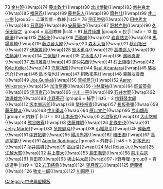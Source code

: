 {{Navbox
|name = 阪神虎球團球員名單
|state = <includeonly>collapsed</includeonly>
|title = [[阪神虎|<span style="color:#fff">阪神虎球員名單</span>]] 2022
|groupstyle = background:#ff0; color:#000;
|titlestyle = background:#000; color:#fff;
|group1 = 監督
|list1 = 88 [[矢野輝弘|矢野燿大]]（監督）
|group2 = 教練
|list2 = {{Nowrap begin}}71 [[久慈照嘉]]{{!wrap}}73 [[金村曉]]{{!wrap}}74 [[藤本敦士]]{{!wrap}}80 [[北川博敏]]{{!wrap}}83 [[新井良太]]{{!wrap}}85 [[福原忍]]{{!wrap}}89 [[藤井彰人]]{{!wrap}}96 [[筒井壯]]{{!wrap}}99 [[井上一樹]]{{Nowrap end}}
|group3 = 二軍監督・教練
|list3 = {{Nowrap begin}}78 [[平田勝男]]{{!wrap}}70 [[田中秀太]]{{!wrap}}84 [[日高剛]]{{!wrap}}86 [[安藤優也]]{{!wrap}}87 [[野村克則]]{{!wrap}}90 [[久保田智之]]{{Nowrap end}}
|group4 = 巡迴教練
|list4 = {{Nowrap begin}}81 [[藤井康雄]]{{Nowrap end}}
|group5 = 投手
|list5 = {{Nowrap begin}}13 [[岩崎優]]{{!wrap}}15 [[西純矢]]{{!wrap}}16 [[西勇輝]]{{!wrap}}17 [[岩貞祐太]]{{!wrap}}18 [[馬場皋輔]]{{!wrap}}19 [[藤浪晉太郎]]{{!wrap}}20 [[森木大智]]{{!wrap}}21 [[秋山拓巳]]{{!wrap}}27 [[伊藤將司]]{{!wrap}}28 [[鈴木勇斗]]{{!wrap}}29 [[高橋遥人]]{{!wrap}}30 [[佐藤蓮]]{{!wrap}}34 [[二保旭]]{{!wrap}}35 [[才木浩人]]{{!wrap}}36 [[濱地真澄]]{{!wrap}}37 [[及川雅貴]]{{!wrap}}40 [[尾仲祐哉]]{{!wrap}}41 [[村上頌樹]]{{!wrap}}42 [[Kyle Keller]]{{!wrap}}43 [[守屋功輝]]{{!wrap}}44 [[勞爾·阿坎塔拉|Raul Alcantara]]{{!wrap}}45 [[藤谷洸介]]{{!wrap}}46 [[島本浩也]]{{!wrap}}47 [[桐敷拓馬]]{{!wrap}}48 [[齋藤友貴哉]]{{!wrap}}49 [[Joe Gunkel]]{{!wrap}}50 [[青柳晃洋]]{{!wrap}}52 [[威克森|Aaron Wilkerson]]{{!wrap}}54 [[加治屋蓮]]{{!wrap}}56 [[小林慶祐]]{{!wrap}}64 [[岡留英貴]]{{!wrap}}65 [[湯淺京己]]{{!wrap}}66 [[小川一平]]{{!wrap}}69 [[石井大智]]{{!wrap}}92 [[渡邊雄大]]{{!wrap}}98 [[小野泰己]]{{Nowrap end}}
|group6 = 捕手
|list6 = {{Nowrap begin}}2 [[梅野隆太郎]]{{!wrap}}12 [[坂本誠志郎]]{{!wrap}}39 [[榮枝裕貴]]{{!wrap}}57 [[長坂拳彌]]{{!wrap}}59 [[藤田健斗]]{{!wrap}}68 [[中川勇斗]]{{!wrap}}94 [[原口文仁]]{{!wrap}}95 [[片山雄哉]]{{Nowrap end}}
|group7 = 内野手
|list7 = {{Nowrap begin}}00 [[山本泰寬]]{{!wrap}}0 [[木浪聖也]]{{!wrap}}3 [[大山悠輔]]{{!wrap}}4 [[熊谷敬宥]]{{!wrap}}8 [[佐藤輝明]]{{!wrap}}26 [[北條史也]]{{!wrap}}31 [[傑佛瑞·馬帝|Jefry Marté]]{{!wrap}}33 [[糸原健斗]]{{!wrap}}38 [[小幡龍平]]{{!wrap}}45 [[遠藤成]]{{!wrap}}51 [[中野拓夢]]{{!wrap}}55 [[陽川尚將]]{{!wrap}}62 [[植田海]]{{!wrap}}67 [[高寺望夢]]{{!wrap}}91 [[Aderlin Rodriguez]]{{Nowrap end}}
|group8 = 外野手
|list8 = {{Nowrap begin}}5 [[近本光司]]{{!wrap}}7 [[糸井嘉男]]{{!wrap}}9 [[高山俊]]{{!wrap}}24 [[小梅爾·羅哈斯|Mel Rojas Jr.]]{{!wrap}}25 [[江越大賀]]{{!wrap}}32 [[井上廣大]]{{!wrap}}53 [[島田海吏]]{{!wrap}}58 [[前川右京]]{{!wrap}}61 [[豊田寛]]{{!wrap}}63 [[板山祐太郎]]{{!wrap}}97 [[小野寺暖]]{{Nowrap end}}
|group9 = 育成選手
|list9 = {{Nowrap begin}}122 [[岩田將貴]]{{!wrap}}124 [[望月惇志]]{{!wrap}}125 [[伊藤稜]]{{!wrap}} 126 [[牧丈一郎]]{{!wrap}}127 [[川原陸]]
{{Nowrap end}}
}}<noinclude>
[[Category:中央聯盟模板]]
</noinclude>